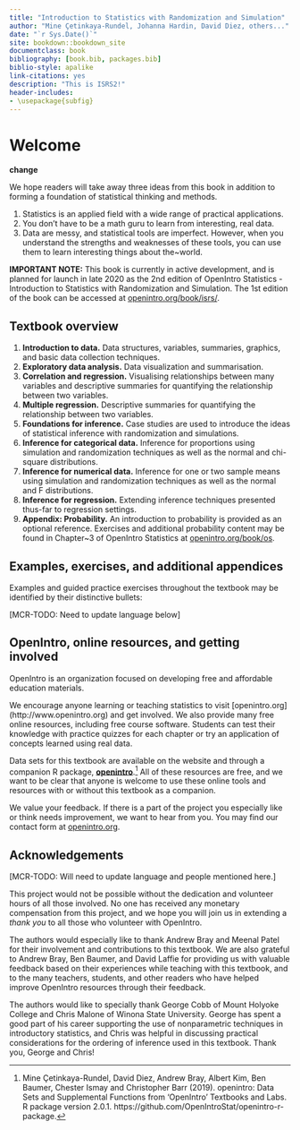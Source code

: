 ```yaml
--- 
title: "Introduction to Statistics with Randomization and Simulation"
author: "Mine Çetinkaya-Rundel, Johanna Hardin, David Diez, others..."
date: "`r Sys.Date()`"
site: bookdown::bookdown_site
documentclass: book
bibliography: [book.bib, packages.bib]
biblio-style: apalike
link-citations: yes
description: "This is ISRS2!"
header-includes:
- \usepackage{subfig}
---
```


# Welcome {-}

<!--
This book may be downloaded as a free PDF at [openintro.org](http://www.openintro.org).
-->

**change**

We hope readers will take away three ideas from this book in addition to forming a foundation of statistical thinking and methods.

1. Statistics is an applied field with a wide range of practical applications.
2. You don't have to be a math guru to learn from interesting, real data.
3. Data are messy, and statistical tools are imperfect. However, when you understand the strengths and weaknesses of these tools, you can use them to learn interesting things about the~world.

**IMPORTANT NOTE:** This book is currently in active development, and is planned for launch in late 2020 as the 2nd edition of OpenIntro Statistics - Introduction to Statistics with Randomization and Simulation. The 1st edition of the book can be accessed at [openintro.org/book/isrs/](https://www.openintro.org/book/isrs/).

## Textbook overview {-}

1. **Introduction to data.** Data structures, variables, summaries, graphics, and basic data collection techniques.
2. **Exploratory data analysis.** Data visualization and summarisation.
3. **Correlation and regression.** Visualising relationships between many variables and descriptive summaries for quantifying the relationship between two variables.
4. **Multiple regression.** Descriptive summaries for quantifying the relationship between two variables.
5. **Foundations for inference.** Case studies are used to introduce the ideas of statistical inference with randomization and simulations. 
6. **Inference for categorical data.** Inference for proportions using simulation and randomization techniques as well as the normal and chi-square distributions.
7. **Inference for numerical data.** Inference for one or two sample means using simulation and randomization techniques as well as the normal and F distributions.
8. **Inference for regression.** Extending inference techniques presented thus-far to regression settings.
7. **Appendix: Probability.** An introduction to probability is provided as an optional reference. Exercises and additional probability content may be found in Chapter~3 of OpenIntro Statistics at [openintro.org/book/os](https://www.openintro.org/book/os/).

## Examples, exercises, and additional appendices {-}

Examples and guided practice exercises throughout the textbook may be identified by their distinctive bullets:

[MCR-TODO: Need to update language below]

<!--
\begin{example}{Large filled bullets signal the start of an example.}
Full solutions to examples are provided and often include an accompanying table or figure.
 \end{example}

\begin{exercise}
Large empty bullets signal to readers that an exercise has been inserted into the text for additional practice and guidance. Solutions for all guided practice exercises are provided in footnotes.\footnote{Full solutions are located down here in the footnote!}
\end{exercise}

Exercises at the end of each chapter are useful for practice or homework assignments. Many of these questions have multiple parts, and solutions to odd-numbered exercises can be found in Appendix~\ref{eoceSolutions}. %These end-of-chapter exercises are also available online in a public question bank at \textbf{openintro.org}, and the available selection is constantly growing based on teacher contributions. Numbered citations in end-of-chapter exercises may be found in Appendix~B.

Probability tables for the normal, $t$, and chi-square distributions are in Appendix~\ref{distributionTables}, and PDF copies of these tables are also available from \href{http://www.openintro.org}{\color{black}\textbf{openintro.org}}.

-->

## OpenIntro, online resources, and getting involved {-}

OpenIntro is an organization focused on developing free and affordable education materials.

We encourage anyone learning or teaching statistics to visit [openintro.org] (http://www.openintro.org) and get involved. We also provide many free online resources, including free course software. Students can test their knowledge with practice quizzes for each chapter or try an application of concepts learned using real data. 

Data sets for this textbook are available on the website and through a companion R package, [**openintro**](http://openintrostat.github.io/openintro-r-package/).^[Mine Çetinkaya-Rundel, David Diez, Andrew Bray, Albert Kim, Ben Baumer, Chester Ismay and Christopher Barr (2019). openintro: Data Sets and Supplemental Functions from 'OpenIntro' Textbooks and Labs. R package version 2.0.1. https://github.com/OpenIntroStat/openintro-r-package.] All of these resources are free, and we want to be clear that anyone is welcome to use these online tools and resources with or without this textbook as a companion.

We value your feedback. If there is a part of the project you especially like or think needs improvement, we want to hear from you. You may find our contact form at [openintro.org](https://www.openintro.org/form/?f=contact).

## Acknowledgements {-}

[MCR-TODO: Will need to update language and people mentioned here.]

This project would not be possible without the dedication and volunteer hours of all those involved. No one has received any monetary compensation from this project, and we hope you will join us in extending a *thank you* to all those who volunteer with OpenIntro.

The authors would especially like to thank Andrew Bray and Meenal Patel for their involvement and contributions to this textbook. We are also grateful to Andrew Bray, Ben Baumer, and David Laffie for providing us with valuable feedback based on their experiences while teaching with this textbook, and to the many teachers, students, and other readers who have helped improve OpenIntro resources through their feedback.

The authors would like to specially thank George Cobb of Mount Holyoke College and Chris Malone of Winona State University. George has spent a good part of his career supporting the use of nonparametric techniques in introductory statistics, and Chris was helpful in discussing practical considerations for the ordering of inference used in this textbook. Thank you, George and Chris!

